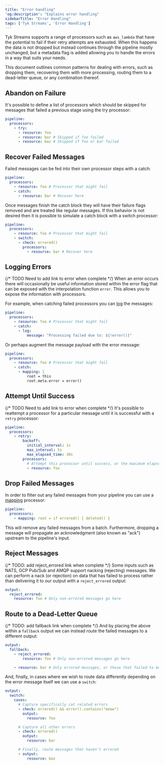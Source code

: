 ```yaml
---
title: "Error handling"
'og:description': "Explains error handling"
sidebarTitle: "Error Handling"
tags: ['Tyk Streams', 'Error Handling']
---
```


Tyk Streams supports a range of processors such as `aws_lambda` that have the potential to fail if their retry attempts are exhausted. When this happens the data is not dropped but instead continues through the pipeline mostly unchanged, but a metadata flag is added allowing you to handle the errors in a way that suits your needs.

This document outlines common patterns for dealing with errors, such as dropping them, recovering them with more processing, routing them to a dead-letter queue, or any combination thereof.

## Abandon on Failure

It's possible to define a list of processors which should be skipped for messages that failed a previous stage using the try processor:

```yaml
pipeline:
  processors:
    - try:
      - resource: foo
      - resource: bar # Skipped if foo failed
      - resource: baz # Skipped if foo or bar failed
```

## Recover Failed Messages

Failed messages can be fed into their own processor steps with a catch:

```yaml
pipeline:
  processors:
    - resource: foo # Processor that might fail
    - catch:
      - resource: bar # Recover here
```

Once messages finish the catch block they will have their failure flags removed and are treated like regular messages. If this behavior is not desired then it is possible to simulate a catch block with a switch processor:

```yaml
pipeline:
  processors:
    - resource: foo # Processor that might fail
    - switch:
      - check: errored()
        processors:
          - resource: bar # Recover here
```

## Logging Errors

{/* TODO Need to add link to error when complete */}
When an error occurs there will occasionally be useful information stored within the error flag that can be exposed with the interpolation function `error`. This allows you to expose the information with processors.

For example, when catching failed processors you can [log](/5.5/product-stack/tyk-streaming/configuration/processors/log) the messages:

```yaml
pipeline:
  processors:
    - resource: foo # Processor that might fail
    - catch:
      - log:
          message: "Processing failed due to: ${!error()}"
```

Or perhaps augment the message payload with the error message:

```yaml
pipeline:
  processors:
    - resource: foo # Processor that might fail
    - catch:
      - mapping: |
          root = this
          root.meta.error = error()
```

## Attempt Until Success

{/* TODO Need to add link to error when complete */}
It's possible to reattempt a processor for a particular message until it is successful with a `retry` processor:

```yaml
pipeline:
  processors:
    - retry:
        backoff:
          initial_interval: 1s
          max_interval: 5s
          max_elapsed_time: 30s
        processors:
          # Attempt this processor until success, or the maximum elapsed time is reached.
          - resource: foo
```

## Drop Failed Messages

In order to filter out any failed messages from your pipeline you can use a [mapping](/5.5/product-stack/tyk-streaming/configuration/processors/mapping) processor:

```yaml
pipeline:
  processors:
    - mapping: root = if errored() { deleted() }
```

This will remove any failed messages from a batch. Furthermore, dropping a message will propagate an acknowledgment (also known as "ack") upstream to the pipeline's input.

## Reject Messages

{/* TODO: add reject_errored link when complete */}
Some inputs such as NATS, GCP Pub/Sub and AMQP support nacking (rejecting) messages. We can perform a nack (or rejection) on data that has failed to process rather than delivering it to our output with a `reject_errored` output:

```yaml
output:
  reject_errored:
    resource: foo # Only non-errored messages go here
```

## Route to a Dead-Letter Queue

{/* TODO: add fallback link when complete */}
And by placing the above within a `fallback` output we can instead route the failed messages to a different output:

```yaml
output:
  fallback:
    - reject_errored:
        resource: foo # Only non-errored messages go here

    - resource: bar # Only errored messages, or those that failed to be delivered to foo, go here
```

And, finally, in cases where we wish to route data differently depending on the error message itself we can use a `switch`:

```yaml
output:
  switch:
    cases:
      # Capture specifically cat related errors
      - check: errored() && error().contains("meow")
        output:
          resource: foo

      # Capture all other errors
      - check: errored()
        output:
          resource: bar

      # Finally, route messages that haven't errored
      - output:
          resource: baz
```
